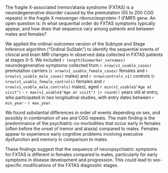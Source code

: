 The fragile X-associated tremor/ataxia syndrome (FXTAS) is a
neurodegenerative disorder caused by the
premutation (55 to 200 CGG repeats) in 
the fragile X messenger ribonucleoprotein-1 (*FMR1*) gene.
An open question is:
In what sequential order do
FXTAS symptoms typically appear,
and how does that sequence vary
among patients and
between males and females?

We applied the
ordinal-outcomes version of the
Subtype and Stage Inference algorithm ("Ordinal SuStaIn") to
identify the sequential events of
clinical and brain MRI changes
in observed data
collected in FXTAS patients at stages 0-5.
We included `r length(biomarker_varnames)` neurodegenerative symptoms 
collected from `r nrow(v1_usable_cases)` premutation carriers 
(`r nrow(v1_usable_female_cases)` females 
and `r nrow(v1_usable_male_cases)` males)
and `r nrow(controls_v1)` controls 
(`r nrow(v1_usable_female_controls)` females 
and `r nrow(v1_usable_male_controls)` males),
aged `r min(v1_usable$"Age at visit")` 
- `r max(v1_usable$"Age at visit") |> round()`
years old at entry,
who participated in two longitudinal studies,
with entry dates between `r min_year` - `r max_year`.

We found
substantial differences in order of events
depending on sex,
and possibly in combination of sex and CGG repeats.
The main finding is 
the predominance of the psychiatric co-morbidities
that occur early in females 
(often before the onset of tremor and ataxia) compared to males. 
Females appear to experience early cognitive problems 
involving executive dysfunction and memory 
in comparison to males. 

These findings suggest that the sequence of neuropsychiatric symptoms
for FXTAS is different in females compared to males, 
particularly for early symptoms in disease development and progression.
This could lead to sex-specific modifications 
of the FXTAS diagnostic stages.
